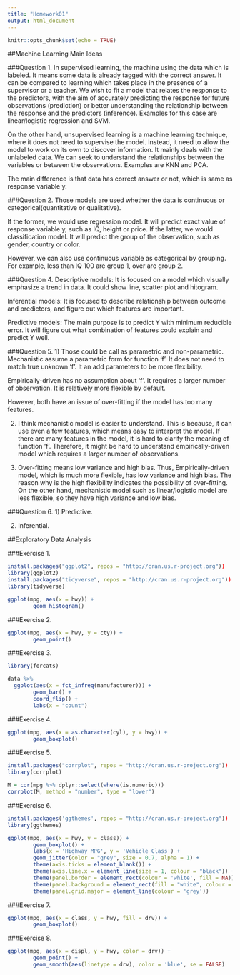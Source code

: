 ```yaml
---
title: "Homework01"
output: html_document
---
```


```r
knitr::opts_chunk$set(echo = TRUE)
```


##Machine Learning Main Ideas

###Question 1.
In supervised learning, the machine using the data which is labeled. It means some data is already tagged with the correct answer. It can be compared to learning which takes place in the presence of a supervisor or a teacher. We wish to fit a model that relates the response to the predictors, with the aim of accurately predicting the response for future
observations (prediction) or better understanding the relationship between the response and the predictors (inference). Examples for this case are linear/logistic regression and SVM.

On the other hand, unsupervised learning is a machine learning technique, where it does not need to supervise the model. Instead, it need to allow the model to work on its own to discover information. It mainly deals with the unlabeled data. We can seek to understand the relationships between the variables or between the observations. Examples are KNN and PCA.

The main difference is that data has correct answer or not, which is same as response variable y. 


###Question 2.
Those models are used whether the data is continuous or categorical(quantitative or qualitative). 

If the former, we would use regression model. It will predict exact value of response variable y, such as IQ, height or price. If the latter, we would classification model. It will predict the group of the observation, such as gender, country or color.

However, we can also use continuous variable as categorical by grouping. For example, less than IQ 100 are group 1, over are group 2. 


###Question 4.
Descriptive models: It is focused on a model which visually emphasize a trend in data. It could show line, scatter plot and hitogram.

Inferential models: It is focused to describe relationship between outcome and predictors, and figure out which features are important. 

Predictive models: The main purpose is to predict Y with minimum reducible error. It will figure out what combination of features could explain and predict Y well. 


###Question 5.
1) Those could be call as parametric and non-parametric. Mechanistic assume a parametric form for function 'f'. It does not need to match true unknown 'f'. It  an add parameters to be more flexibility. 

Empirically-driven has no assumption about 'f'. It requires a larger number of observation. It is relatively more flexible by default.

However, both have an issue of over-fitting if the model has too many features.

2) I think mechanistic model is easier to understand. This is because, it can use even a few features, which means easy to interpret the model. If there are many features in the model, it is hard to clarify the meaning of function 'f'. Therefore, it might be hard to understand empirically-driven model which requires a larger number of observations.

3) Over-fitting means low variance and high bias. Thus, Empirically-driven model, which is much more flexible, has low variance and high bias. The reason why is the high flexibility indicates the possibility of over-fitting. On the other hand, mechanistic model such as linear/logistic model are less flexible, so they have high variance and low bias. 


###Question 6.
1) Predictive. 

2) Inferential. 



##Exploratory Data Analysis

###Exercise 1.
```r
install.packages("ggplot2", repos = "http://cran.us.r-project.org"))
library(ggplot2)
install.packages("tidyverse", repos = "http://cran.us.r-project.org"))
library(tidyverse)

ggplot(mpg, aes(x = hwy)) + 
        geom_histogram()
```


###Exercise 2.
```r
ggplot(mpg, aes(x = hwy, y = cty)) + 
        geom_point()
```


###Exercise 3.
```r
library(forcats)

data %>%
  ggplot(aes(x = fct_infreq(manufacturer))) +
        geom_bar() + 
        coord_flip() + 
        labs(x = "count")
```


###Exercise 4.
```r
ggplot(mpg, aes(x = as.character(cyl), y = hwy)) + 
        geom_boxplot()
```


###Exercise 5.
```r
install.packages("corrplot", repos = "http://cran.us.r-project.org"))
library(corrplot)

M = cor(mpg %>% dplyr::select(where(is.numeric)))
corrplot(M, method = "number", type = "lower")
```


###Exercise 6.
```r
install.packages('ggthemes', repos = "http://cran.us.r-project.org"))
library(ggthemes)

ggplot(mpg, aes(x = hwy, y = class)) + 
        geom_boxplot() +
        labs(x = 'Highway MPG', y = 'Vehicle Class') +
        geom_jitter(color = "grey", size = 0.7, alpha = 1) + 
        theme(axis.ticks = element_blank()) + 
        theme(axis.line.x = element_line(size = 1, colour = "black")) + 
        theme(panel.border = element_rect(colour = 'white', fill = NA)) + 
        theme(panel.background = element_rect(fill = "white", colour = "grey50")) +
        theme(panel.grid.major = element_line(colour = 'grey'))
```


###Exercise 7.
```r
ggplot(mpg, aes(x = class, y = hwy, fill = drv)) + 
        geom_boxplot()
```


###Exercise 8.
```r
ggplot(mpg, aes(x = displ, y = hwy, color = drv)) + 
        geom_point() + 
        geom_smooth(aes(linetype = drv), color = 'blue', se = FALSE)
```






